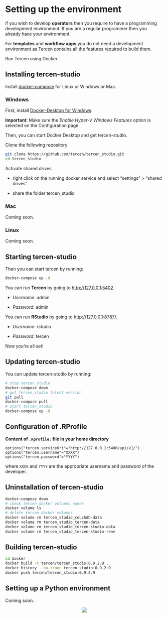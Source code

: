 # Setting up the environment

if you wish to develop __operators__ then you require to have a programming development environment.
If you are a regular programmer then you already have your environment.

For __templates__ and __workflow apps__ you do not need a development environment as Tercen contains all the features required to build them.

Run Tercen using Docker.

## Installing tercen-studio {-}

Install [docker-compose](https://docs.docker.com/compose/install/) for Linux or Windows or Mac.

### Windows {-}

First, install [Docker-Desktop for Windows](https://docs.docker.com/docker-for-windows/install/).

**Important**: Make sure the _Enable Hyper-V Windows Features_ option is selected on the Configuration page.

Then, you can start Docker Desktop and get tercen-studio.

Clone the following repository
```bash
git clone https://github.com/tercen/tercen_studio.git
cd tercen_studio
```

Activate shared drives

* right click on the running docker service and select "settings" > "shared drives"

* share the folder tercen_studio 


### Mac {-}

Coming soon.

### Linux {-}

Coming soon.

## Starting tercen-studio {-}

Then you can start tercen by running:

```bash
docker-compose up -d
```

You can run **Tercen** by going to [http://127.0.0.1:5402](http://127.0.0.1:5402).

* _Username_: admin

* _Password_: admin

You can run **RStudio** by going to  [http://127.0.0.1:8787/](http://127.0.0.1:8787/).
 
* _Username_: rstudio

* _Password_: tercen

Now you're all set!

## Updating tercen-studio {-}

You can update tercen-studio by running:

```bash
# stop tercen_studio
docker-compose down        
# get tercen_studio latest version           
git pull
docker-compose pull
# start tercen_studio
docker-compose up -d
```

## Configuration of .RProfile {-}

__Content of `.Rprofile:` file in your home directory__ 
```
options("tercen.serviceUri"="http://127.0.0.1:5400/api/v1/")
options("tercen.username"="XXXX")
options("tercen.password"="YYYY")
```
where `XXXX` and `YYYY` are the appropriate username and password of the developer.


## Uninstallation of tercen-studio {-}

```bash
docker-compose down
# check tercen docker volumes names
docker volume ls
# delete tercen docker volumes
docker volume rm tercen_studio_couchdb-data
docker volume rm tercen_studio_tercen-data
docker volume rm tercen_studio_tercen-studio-data
docker volume rm tercen_studio_tercen-studio-renv
```

## Building tercen-studio {-}

```bash
cd docker
docker build -t tercen/tercen_studio:0.9.2.9 .
docker history --no-trunc tercen_studio:0.9.2.9
docker push tercen/tercen_studio:0.9.2.9
```

## Setting up a Python environment {-}

Coming soon.

<center>![](images/goldfish.png)</center>